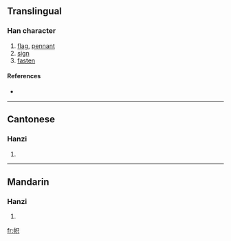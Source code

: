 {{see|幟}}
==Translingual==

===Han character===
{{Han char|rn=50|rad=巾|as=05|sn=8|four=|canj=中月口金 (LBRC)}}

# [[flag]], [[pennant]]
# [[sign]]
# [[fasten]]

====References====
* {{Han ref|kx=0330.131|hdz=10734.010|uh=5E1C|ud=24092}}

----

==Cantonese==

===Hanzi===
{{yue-hanzi|jyut=|y=chi3}}

# {{defn|Cantonese}}

----

==Mandarin==

===Hanzi===
{{cmn-hanzi|tra=幟|pin=[[zhì]] ([[zhi4]])|wg=chih<sup>4</sup>}}

# {{defn|Mandarin}}

[[fr:帜]]